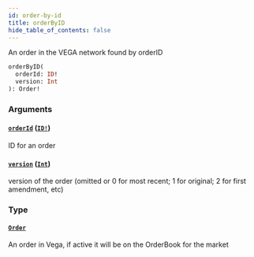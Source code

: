 ```yaml
---
id: order-by-id
title: orderByID
hide_table_of_contents: false
---
```



An order in the VEGA network found by orderID

```graphql
orderByID(
  orderId: ID!
  version: Int
): Order!
```


### Arguments

#### [`orderId`](#) ([`ID!`](/docs/testnet/graphql/scalars/id))

ID for an order


#### [`version`](#) ([`Int`](/docs/testnet/graphql/scalars/int))

version of the order (omitted or 0 for most recent; 1 for original; 2 for first amendment, etc)


### Type

#### [`Order`](/docs/testnet/graphql/objects/order)

An order in Vega, if active it will be on the OrderBook for the market




